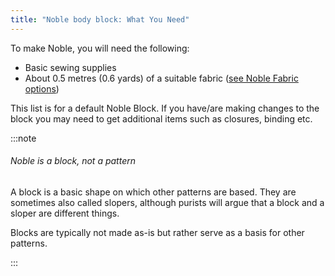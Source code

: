 ```yaml
---
title: "Noble body block: What You Need"
---
```


To make Noble, you will need the following:

- Basic sewing supplies
- About 0.5 metres (0.6 yards) of a suitable fabric ([see Noble Fabric options](/docs/designs/noble/fabric/))

This list is for a default Noble Block. If you have/are making changes to the block you may need to get additional items such as closures, binding etc.

:::note


###### Noble is a block, not a pattern

A block is a basic shape on which other patterns are based.
They are sometimes also called slopers, although purists will argue that a block and a sloper are different things.

Blocks are typically not made as-is but rather serve as a basis for other patterns.

:::
